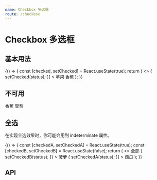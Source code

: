 ```yaml
---
name: Checkbox 多选框
route: /checkbox
---
```



# Checkbox 多选框

## 基本用法

<Playground>
  {() => {
    const [checked, setChecked] = React.useState(true);
    return (
      <>
        <Checkbox
          checked={checked}
          onChange={(e, status) => {
            setChecked(status);
          }}
        >
          苹果
        </Checkbox>
        <Checkbox style={{ marginLeft: 16 }}>香蕉</Checkbox>
        <Checkbox style={{ marginLeft: 16 }} />
      </>
    );
  }}
</Playground>

## 不可用

<Playground>
  <Checkbox checked disabled>
    香蕉
  </Checkbox>
  <Checkbox style={{ marginLeft: 16 }} disabled>
    雪梨
  </Checkbox>
</Playground>

## 全选

在实现全选效果时，你可能会用到 indeterminate 属性。

<Playground>
  {() => {
    const [checkedA, setCheckedA] = React.useState(true);
    const [checkedB, setCheckedB] = React.useState(false);
    return (
      <>
        <Checkbox indeterminate={checkedA || checkedB} checked={checkedA && checkedB}>
          全部
        </Checkbox>
        <Checkbox
          style={{ marginLeft: 16 }}
          checked={checkedB}
          onChange={(e, status) => {
            setCheckedB(status);
          }}
        >
          菠萝
        </Checkbox>
        <Checkbox
          style={{ marginLeft: 16 }}
          checked={checkedA}
          onChange={(e, status) => {
            setCheckedA(status);
          }}
        >
          西瓜
        </Checkbox>
      </>
    );
  }}
</Playground>

## API

<Props of={Checkbox} />
